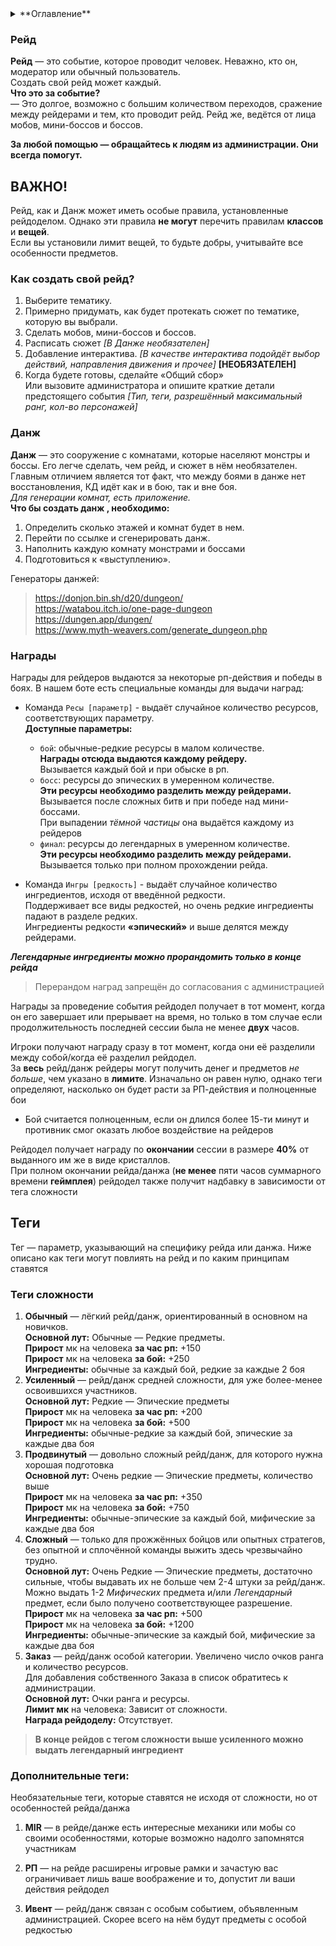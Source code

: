 <details>
    <summary> **Оглавление** </summary>

    %toc%
</details>

### Рейд

**Рейд** — это событие, которое проводит человек. 
Неважно, кто он, модератор или обычный пользователь.  
Создать свой рейд может каждый.  
**Что это за событие?**  
— Это долгое, возможно с большим количеством переходов, сражение между рейдерами и тем, кто проводит рейд. Рейд же, ведётся от лица мобов, мини-боссов и боссов.

**За любой помощью — обращайтесь к людям из администрации.
Они всегда помогут.**

## ВАЖНО!

Рейд, как и Данж может иметь особые правила, установленные 
рейдоделом. Однако эти правила **не могут** перечить правилам 
**классов** и **вещей**.  
Если вы установили лимит вещей, то будьте добры, учитывайте все особенности предметов.

### Как создать свой рейд?

1. Выберите тематику.
2. Примерно придумать, как будет протекать сюжет по тематике, которую вы выбрали.
3. Сделать мобов, мини-боссов и боссов.
4. Расписать сюжет *[В Данже необязателен]*
5. Добавление интерактива. *[В качестве интерактива подойдёт выбор действий, направления движения и прочее]* **[НЕОБЯЗАТЕЛЕН]**
6. Когда будете готовы, сделайте «Общий сбор»  
Или вызовите администратора и опишите краткие детали предстоящего события *[Тип, теги, разрешённый максимальный ранг, кол-во персонажей]*

### Данж

**Данж** — это сооружение с комнатами, которые населяют монстры и боссы. Его легче сделать, чем рейд, 
и сюжет в нём необязателен.  
Главным отличием является тот факт, что между боями в данже 
нет восстановления, КД идёт как и в бою, так и вне боя.  
*Для генерации комнат, есть приложение.*  
**Что бы создать данж , необходимо:**

1. Определить сколько этажей и комнат будет в нем.
2. Перейти по ссылке и сгенерировать данж.
3. Наполнить каждую комнату монстрами и боссами
4. Подготовиться к «выступлению».

Генераторы данжей:  
>https://donjon.bin.sh/d20/dungeon/  
> https://watabou.itch.io/one-page-dungeon  
> https://dungen.app/dungen/  
> https://www.myth-weavers.com/generate_dungeon.php

### Награды

Награды для рейдеров выдаются за некоторые рп-действия и победы в боях. В нашем боте есть специальные команды для выдачи наград:

- Команда `Ресы [параметр]` - выдаёт случайное количество ресурсов, соответствующих параметру.  
**Доступные параметры:**
    - `бой`: обычные-редкие ресурсы в малом количестве.  
**Награды отсюда выдаются каждому рейдеру.**  
Вызывается каждый бой и при обыске в рп.
    - `босс`: ресурсы до эпических в умеренном количестве.  
**Эти ресурсы необходимо разделить между рейдерами.**  
Вызывается после сложных битв и при победе над мини-боссами.  
При выпадении *тёмной частицы* она выдаётся каждому из рейдеров
    - `финал`: ресурсы до легендарных в умеренном количестве.  
**Эти ресурсы необходимо разделить между рейдерами.**  
Вызывается только при полном прохождении рейда.

- Команда `Ингры [редкость]` - выдаёт случайное количество  
ингредиентов, исходя от введённой редкости.  
Поддерживает все виды редкостей, но очень редкие ингредиенты 
падают в разделе редких.  
Ингредиенты редкости **«эпический»** и выше делятся между рейдерами.

***Легендарные ингредиенты можно прорандомить только в конце рейда***

>Перерандом наград запрещён до согласования с администрацией

Награды за проведение события рейдодел получает в тот момент,
когда он его завершает или прерывает на время, но только в 
том случае если продолжительность последней сессии была не 
менее **двух** часов.

Игроки получают награду сразу в тот момент, когда они её 
разделили между собой/когда её разделил рейдодел.  
За **весь** рейд/данж рейдеры могут получить денег и 
предметов *не больше*, чем указано в **лимите**. Изначально
он равен нулю, однако теги определяют, насколько он 
будет расти за РП-действия и полноценные бои

- Бой считается полноценным, если он длился более 15-ти минут и противник смог оказать любое воздействие на рейдеров

Рейдодел получает награду по **окончании** сессии
в размере **40%** от выданного им же в виде кристаллов.  
При полном окончании рейда/данжа (**не менее** пяти часов
суммарного времени **геймплея**) рейдодел также получит надбавку
в зависимости от тега сложности

## Теги

Тег — параметр, указывающий на специфику рейда или данжа.
Ниже описано как теги могут повлиять на рейд и по каким принципам ставятся

### Теги сложности

1. **Обычный** — лёгкий рейд/данж, ориентированный в основном на новичков.  
**Основной лут:** Обычные — Редкие предметы.  
**Прирост** мк на человека **за час рп:** +150  
**Прирост** мк на человека **за бой:** +250  
**Ингредиенты:** обычные за каждый бой, редкие за каждые 2 боя  
2. **Усиленный** — рейд/данж средней сложности, для уже более-менее освоившихся участников.  
**Основной лут:** Редкие — Эпические предметы  
**Прирост** мк на человека **за час рп:** +200  
**Прирост** мк на человека **за бой:** +500  
**Ингредиенты:** обычные-редкие за каждый бой, эпические за каждые два боя
3. **Продвинутый** — довольно сложный рейд/данж, для которого нужна хорошая подготовка  
**Основной лут:** Очень редкие — Эпические предметы, количество выше  
**Прирост** мк на человека **за час рп:** +350  
**Прирост** мк на человека **за бой:** +750  
**Ингредиенты:** обычные-эпические за каждый бой, мифические за каждые два боя
4. **Сложный** — только для прожжённых бойцов или опытных стратегов, без опытной и сплочённой команды выжить здесь чрезвычайно трудно.  
**Основной лут:** Очень Редкие — Эпические предметы, достаточно сильные, чтобы выдавать их не больше чем 2-4 штуки за рейд/данж. Можно выдать 1-2 _Мифических_ предмета и/или _Легендарный_ предмет, если было получено соответствующее разрешение.  
**Прирост** мк на человека **за час рп:** +500  
**Прирост** мк на человека **за бой:** +1200  
**Ингредиенты:** обычные-эпические за каждый бой, мифические за каждые два боя
5. **Заказ** — рейд/данж особой категории. Увеличено число очков ранга и количество ресурсов.  
Для добавления собственного Заказа в список обратитесь к администрации.  
**Основной лут:** Очки ранга и ресурсы.  
**Лимит мк** на человека: Зависит от сложности.  
**Награда рейдоделу:** Отсутствует.

>**В конце рейдов с тегом сложности выше усиленного можно выдать легендарный ингредиент**

### Дополнительные теги:

Необязательные теги, которые ставятся не исходя от сложности, но от особенностей рейда/данжа

1) **MIR** — в рейде/данже есть интересные механики или мобы со своими особенностями, которые возможно надолго запомнятся участникам

2) **РП** — на рейде расширены игровые рамки и зачастую вас ограничивает лишь ваше воображение и то, допустит ли ваши действия рейдодел

3) **Ивент** — рейд/данж связан с особым событием, объявленным администрацией. Скорее всего на нём будут предметы с особой редкостью